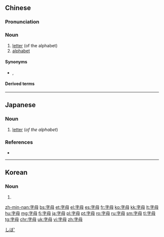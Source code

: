 ==Chinese==
{{zh-forms}}

===Pronunciation===
{{zh-pron
|m=zìmǔ
|c=zi6 mou5
|mn=qz,tp,xm:lī-bú/twvk,zz:jī-bó/kh:jī-bú
|ma=Zh-zìmu.ogg
|cat=n
}}

===Noun===
{{zh-noun}}

# [[letter]] (of the alphabet)
# [[alphabet]]
#: {{zh-x|字母 數據|'''alphabetical''' data}}

====Synonyms====
* {{sense|alphabet}} {{zh-l|字母表}}, {{zh-l|字母系統}}

====Derived terms====
{{zh-der|四字母詞}}

----

==Japanese==
{{ja-kanjitab|じ|ぼ|yomi=on}}

===Noun===
{{ja-noun|じぼ}}

# [[letter]] (''of the alphabet'')

===References===
* {{R:Shogakukan}}

[[Category:ja:Linguistics|しぼ']]

----

==Korean==
{{ko-hanjatab|字|母}}

===Noun===
{{ko-noun|rv=jamo|hangeul=자모}}

# {{hanja form of|자모|a [[hangeul]] [[letter]]; a [[jamo]]}}

[[zh-min-nan:字母]]
[[bs:字母]]
[[et:字母]]
[[el:字母]]
[[es:字母]]
[[fr:字母]]
[[ko:字母]]
[[kk:字母]]
[[lt:字母]]
[[hu:字母]]
[[mg:字母]]
[[fj:字母]]
[[ja:字母]]
[[pl:字母]]
[[pt:字母]]
[[ro:字母]]
[[ru:字母]]
[[sm:字母]]
[[tl:字母]]
[[tg:字母]]
[[chr:字母]]
[[uk:字母]]
[[vi:字母]]
[[zh:字母]]